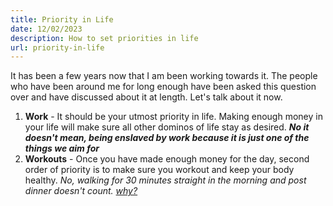```yaml
---
title: Priority in Life
date: 12/02/2023
description: How to set priorities in life
url: priority-in-life
---
```


It has been a few years now that I am been working towards it. The people who have been around me for long enough have been asked this question over and have discussed about it at length.
Let's talk about it now.
1. **Work** - It should be your utmost priority in life. Making enough money in your life will make sure all other dominos of life stay as desired. ***No it doesn't mean, being enslaved by work because it is just one of the things we aim for*** 
2. **Workouts** - Once you have made enough money for the day, second order of priority is to make sure you workout and keep your body healthy. *No, walking for 30 minutes straight in the morning and post dinner doesn't count. [why?](https://mohit.dev/thought/why-walking-is-not-an-exercise)*

